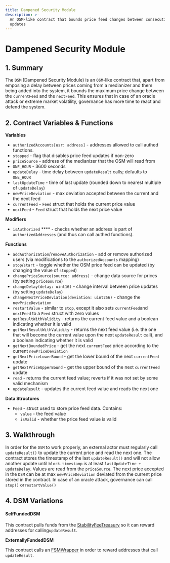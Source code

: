 ```yaml
---
title: Dampened Security Module
description: >-
  An OSM-like contract that bounds price feed changes between consecutive
  updates
---
```


# Dampened Security Module

## 1. Summary

The `DSM` (Dampened Security Module) is an `OSM`-like contract that, apart from emposing a delay between prices coming from a medianizer and them being added into the system, it bounds the maximum price change between the `currentFeed` and the `nextFeed`. This ensures that in case of an oracle attack or extreme market volatility, governance has more time to react and defend the system.

## 2. Contract Variables & Functions <a href="#2-contract-details" id="2-contract-details"></a>

**Variables**

* `authorizedAccounts[usr: address]` - addresses allowed to call authed functions.
* `stopped` - flag that disables price feed updates if non-zero
* `priceSource` - address of the medianizer that the OSM will read from
* `ONE_HOUR` - 3600 seconds
* `updateDelay` - time delay between `updateResult` calls; defaults to `ONE_HOUR`
* `lastUpdateTime` - time of last update (rounded down to nearest multiple of `updateDelay`)
* `newPriceDeviation` - max deviation accepted between the current and the next feed
* `currentFeed` - `Feed` struct that holds the current price value
* `nextFeed` - `Feed` struct that holds the next price value

**Modifiers**

* `isAuthorized` **** - checks whether an address is part of `authorizedAddresses` (and thus can call authed functions).

**Functions**

* `addAuthorization`/`removeAuthorization` - add or remove authorized users (via modifications to the `authorizedAccounts` mapping)
* `stop`/`start` - toggle whether the OSM price feed can be updated (by changing the value of `stopped`)
* `changePriceSource(source: address)` - change data source for prices (by setting `priceSource`)
* `changeDelay(delay: uint16)` - change interval between price updates (by setting `updateDelay`)
* `changeNextPriceDeviation(deviation: uint256)` - change the `newPriceDeviation`
* `restartValue` - similar to `stop`, except it also sets `currentFeed`and `nextFeed` to a `Feed` struct with zero values
* `getResultWithValidity` - returns the current feed value and a boolean indicating whether it is valid
* `getNextResultWithValidity` - returns the next feed value (i.e. the one that will become the current value upon the next `updateResult` call), and a boolean indicating whether it is valid
* `getNextBoundedPrice` - get the next `currentFeed` price according to the current `newPriceDeviation`
* `getNextPriceLowerBound` - get the lower bound of the next `currentFeed` update
* `getNextPriceUpperBound` - get the upper bound of the next `currentFeed` update
* `read` - returns the current feed value; reverts if it was not set by some valid mechanism
* `updateResult` - updates the current feed value and reads the next one

**Data Structures**

* `Feed` - struct used to store price feed data. Contains:
  * `value` - the feed value
  * `isValid` - whether the price feed value is valid

## 3. Walkthrough <a href="#3-key-mechanisms-and-concepts" id="3-key-mechanisms-and-concepts"></a>

In order for the `DSM` to work properly, an external actor must regularly call `updateResult()` to update the current price and read the next one. The contract stores the timestamp of the last `updateResult()` and will not allow another update until `block.timestamp` is at least `lastUpdateTime + updateDelay`. Values are read from the `priceSource`. The next price accepted in the `DSM` can be at max `newPriceDeviation` deviated from the current price stored in the contract. In case of an oracle attack, governance can call `stop()` or`restartValue()`

## 4. DSM Variations

#### SelfFundedDSM

This contract pulls funds from the [StabilityFeeTreasury](https://github.com/reflexer-labs/geb/blob/master/src/StabilityFeeTreasury.sol) so it can reward addresses for calling`updateResult`.&#x20;

**ExternallyFundedDSM**

This contract calls an [FSMWrapper](https://github.com/reflexer-labs/geb-fsm/blob/master/src/FSMWrapper.sol) in order to reward addresses that call `updateResult`.
